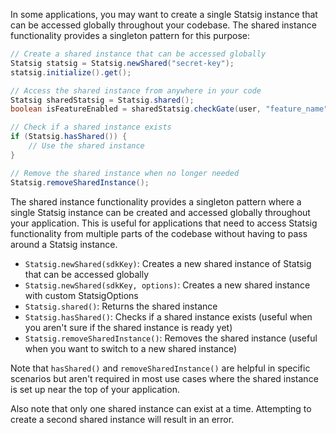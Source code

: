 In some applications, you may want to create a single Statsig instance that can be accessed globally throughout your codebase. The shared instance functionality provides a singleton pattern for this purpose:

```java
// Create a shared instance that can be accessed globally
Statsig statsig = Statsig.newShared("secret-key");
statsig.initialize().get();

// Access the shared instance from anywhere in your code
Statsig sharedStatsig = Statsig.shared();
boolean isFeatureEnabled = sharedStatsig.checkGate(user, "feature_name");

// Check if a shared instance exists
if (Statsig.hasShared()) {
    // Use the shared instance
}

// Remove the shared instance when no longer needed
Statsig.removeSharedInstance();
```

The shared instance functionality provides a singleton pattern where a single Statsig instance can be created and accessed globally throughout your application. This is useful for applications that need to access Statsig functionality from multiple parts of the codebase without having to pass around a Statsig instance.

- `Statsig.newShared(sdkKey)`: Creates a new shared instance of Statsig that can be accessed globally
- `Statsig.newShared(sdkKey, options)`: Creates a new shared instance with custom StatsigOptions
- `Statsig.shared()`: Returns the shared instance
- `Statsig.hasShared()`: Checks if a shared instance exists (useful when you aren't sure if the shared instance is ready yet)
- `Statsig.removeSharedInstance()`: Removes the shared instance (useful when you want to switch to a new shared instance)

Note that `hasShared()` and `removeSharedInstance()` are helpful in specific scenarios but aren't required in most use cases where the shared instance is set up near the top of your application.

Also note that only one shared instance can exist at a time. Attempting to create a second shared instance will result in an error.
